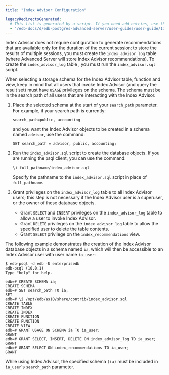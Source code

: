 ```yaml
---
title: "Index Advisor Configuration"

legacyRedirectsGenerated:
  # This list is generated by a script. If you need add entries, use the `legacyRedirects` key.
  - "/edb-docs/d/edb-postgres-advanced-server/user-guides/user-guide/13/index_advisor_configuration.html"
---
```


<div id="index_advisor_configuration" class="registered_link"></div>

Index Advisor does not require configuration to generate recommendations that are available only for the duration of the current session; to store the results of multiple sessions, you must create the `index_advisor_log` table (where Advanced Server will store Index Advisor recommendations). To create the `index_advisor_log` table , you must run the `index_advisor.sql` script.

When selecting a storage schema for the Index Advisor table, function and view, keep in mind that all users that invoke Index Advisor (and query the result set) must have `USAGE` privileges on the schema. The schema must be in the search path of all users that are interacting with the Index Advisor.

1.  Place the selected schema at the start of your `search_path` parameter. For example, if your search path is currently:

    ```text
    search_path=public, accounting
    ```

    and you want the Index Advisor objects to be created in a schema named `advisor`, use the command:

    ```text
    SET search_path = advisor, public, accounting;
    ```

2.  Run the `index_advisor.sql` script to create the database objects. If you are running the psql client, you can use the command:

    ```text
    \i full_pathname/index_advisor.sql
    ```

    Specify the pathname to the `index_advisor.sql` script in place of `full_pathname`.

3.  Grant privileges on the `index_advisor_log` table to all Index Advisor users; this step is not necessary if the Index Advisor user is a superuser, or the owner of these database objects.

    -   Grant `SELECT` and `INSERT` privileges on the `index_advisor_log` table to allow a user to invoke Index Advisor.
    -   Grant `DELETE` privileges on the `index_advisor_log` table to allow the specified user to delete the table contents.
    -   Grant `SELECT` privilege on the `index_recommendations` view.

The following example demonstrates the creation of the Index Advisor database objects in a schema named `ia`, which will then be accessible to an Index Advisor user with user name `ia_user`:

```text
$ edb-psql -d edb -U enterprisedb
edb-psql (10.0.1)
Type "help" for help.

edb=# CREATE SCHEMA ia;
CREATE SCHEMA
edb=# SET search_path TO ia;
SET
edb=# \i /opt/edb/as10/share/contrib/index_advisor.sql
CREATE TABLE
CREATE INDEX
CREATE INDEX
CREATE FUNCTION
CREATE FUNCTION
CREATE VIEW
edb=# GRANT USAGE ON SCHEMA ia TO ia_user;
GRANT
edb=# GRANT SELECT, INSERT, DELETE ON index_advisor_log TO ia_user;
GRANT
edb=# GRANT SELECT ON index_recommendations TO ia_user;
GRANT
```

While using Index Advisor, the specified schema `(ia)` must be included in `ia_user`'s `search_path` parameter.
